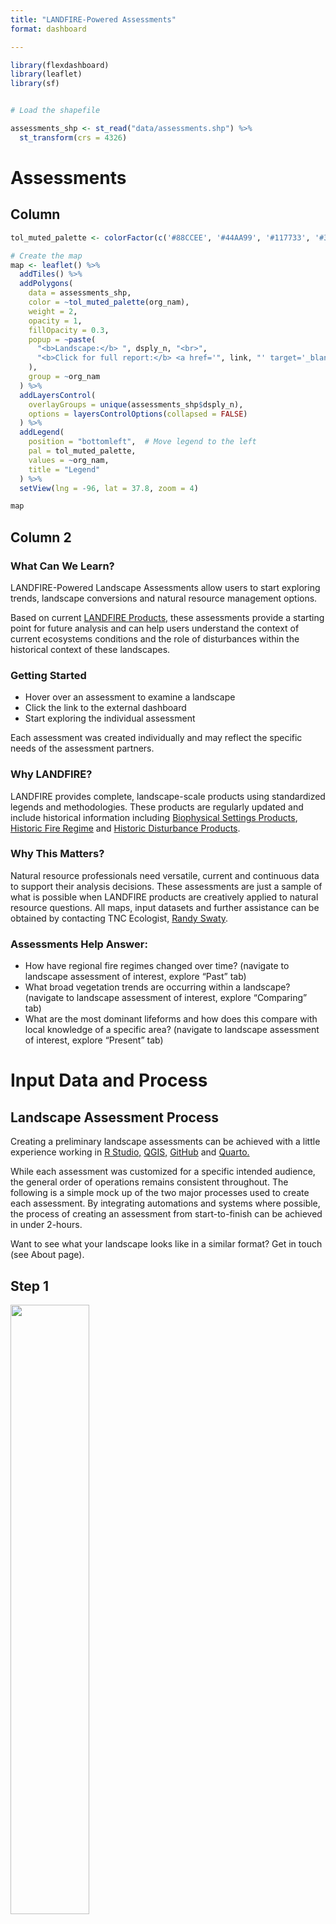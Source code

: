 ```yaml
---
title: "LANDFIRE-Powered Assessments"
format: dashboard

---
```



```r
library(flexdashboard)
library(leaflet)
library(sf)


# Load the shapefile

assessments_shp <- st_read("data/assessments.shp") %>%
  st_transform(crs = 4326)


```


# Assessments {orientation="columns" scrolling="false"}

## Column {width=60%}


```r


tol_muted_palette <- colorFactor(c('#88CCEE', '#44AA99', '#117733', '#332288', '#DDCC77', '#999933','#CC6677', '#882255', '#AA4499', '#52504a'), assessments_shp$org_nam) # from https://zenodo.org/records/3381072

# Create the map
map <- leaflet() %>%
  addTiles() %>%
  addPolygons(
    data = assessments_shp, 
    color = ~tol_muted_palette(org_nam), 
    weight = 2, 
    opacity = 1, 
    fillOpacity = 0.3,
    popup = ~paste(
      "<b>Landscape:</b> ", dsply_n, "<br>",
      "<b>Click for full report:</b> <a href='", link, "' target='_blank'>", link, "</a>"
    ),
    group = ~org_nam
  ) %>%
  addLayersControl(
    overlayGroups = unique(assessments_shp$dsply_n),
    options = layersControlOptions(collapsed = FALSE)
  ) %>%
  addLegend(
    position = "bottomleft",  # Move legend to the left
    pal = tol_muted_palette,
    values = ~org_nam,
    title = "Legend"
  ) %>%
  setView(lng = -96, lat = 37.8, zoom = 4)

map
```

## Column 2 {width=40%}

<h3>What Can We Learn?</h3>

LANDFIRE-Powered Landscape Assessments allow users to start exploring trends, landscape conversions and natural resource management options. 

Based on current [LANDFIRE Products,](https://landfire.gov/) these assessments provide a starting point for future analysis and can help users understand the context of current ecosystems conditions and the role of disturbances within the historical context of these landscapes.

<h3>Getting Started</h3>

- Hover over an assessment to examine a landscape
- Click the link to the external dashboard
- Start exploring the individual assessment

Each assessment was created individually and may reflect the specific needs of the assessment partners.

<h3>Why LANDFIRE?</h3>

LANDFIRE provides complete, landscape-scale products using standardized legends and methodologies. These products are regularly updated and include historical information including [Biophysical Settings Products](https://landfire.gov/vegetation/bps), [Historic Fire Regime](https://landfire.gov/fire-regime) and [Historic Disturbance Products](https://landfire.gov/disturbance/hdist). 

<h3>Why This Matters?</h3>

Natural resource professionals need versatile, current and continuous data to support their analysis decisions. These assessments are just a sample of what is possible when LANDFIRE products are creatively applied to natural resource questions. All maps, input datasets and further assistance can be obtained by contacting TNC Ecologist, [Randy Swaty](mailto:rswaty@tnc.org).

<h3>Assessments Help Answer:</h3>

* How have regional fire regimes changed over time? (navigate to landscape assessment of interest, explore "Past" tab) 
* What broad vegetation trends are occurring within a landscape? (navigate to landscape assessment of interest, explore "Comparing" tab)
* What are the most dominant lifeforms and how does this compare with local knowledge of a specific area? (navigate to landscape assessment of interest, explore "Present" tab)



# Input Data and Process  {orientation="columns" scrolling="false"}

<h2>Landscape Assessment Process</h2>

Creating a preliminary landscape assessments can be achieved with a little experience working in [R Studio,](https://posit.co/products/open-source/rstudio/) [QGIS,](https://qgis.org/) [GitHub](https://github.com/) and [Quarto.](https://quarto.org/)

While each assessment was customized for a specific intended audience, the general order of operations remains consistent throughout. The following is a simple mock up of the two major processes used to create each assessment. By integrating automations and systems where possible, the process of creating an assessment from start-to-finish can be achieved in under 2-hours. 

Want to see what your landscape looks like in a similar format? Get in touch (see About page).


<h2>Step 1</h2>

![](images/1.png){width=50%}
<br>

<h2>Step 2</h2>
<br>


![](images/2.png){width=50%}

<h2>LANDFIRE Products Used</h2>

* [BioPhysical Settings (BpS)](https://landfire.gov/vegetation/bps)
* [Existing Vegetation Cover (EVC)](https://landfire.gov/vegetation/evc)
* [Existing Vegetation Height (EVH)](https://landfire.gov/vegetation/evh)
* [Existing Vegetation Type](https://landfire.gov/vegetation/evt)
* [Succession Classes](https://landfire.gov/vegetation/sclass)




# About  {orientation="columns" scrolling="false"}
<h2>LANDFIRE</h2>

[LANDFIRE](https://landfire.gov/) (Landscape Fire and Resource Management Planning Tools) is a shared program between the U.S. Department of Agriculture Forest Service Fire and Aviation branch and the U.S. Department of the Interior. LANDFIRE provides 25+ national landscape-scale geo-spatial products, 950 vegetation models, and a suite of tools that support all-lands planning, management, and operations. Included in the product suite are current and historic conditions including ecosystem dynamic models that can be used for conservation, fire planning, and landscape management decisions.

<h2>The Nature Conservancy</h2>

The Nature Conservancy (TNC) is a Major Partner in the [LANDFIRE Program](https://landfire.gov/) supported by a cooperative agreement through USDA Forest Service. TNC’s LANDFIRE Team works closely with the LANDFIRE Business Leads, program staff, and other partners to provide support to LANDFIRE and the user community by:

* Helping users understand the strengths, weaknesses, and appropriate uses of LANDFIRE products.

* Locating, obtaining, and using geospatial data, tools, and models for fire and natural resource management, planning, and implementation.

* Identifying and comparing management priorities, evaluating threats to ecosystems, and exploring outcomes under alternative management scenarios.

<br>

<h2>Questions? LANDFIRE is here to help</h2>

* Get in touch with [TNC Ecologist, Randy Swaty,](mailto:rswaty@tnc.org) the creator of these landscape assessments

* Ask the [LANDFIRE Helpdesk](mailto:helpdesk@landfire.gov)

* Search the [LANDFIRE Helpdesk Dashboard](https://landfire.gov/helpdesk) (see what others are asking and find solutions to common problems)

* Search (& subscribe to) the [LANDFIRE YouTube Channel](https://www.youtube.com/@LANDFIREvideo) (see tutorials, Office Hours, quick demonstrations)

* See how others are [putting LANDFIRE products to work](https://arcg.is/1jmKm90)

* [Join the LANDFIRE Community](http://eepurl.com/cajG91)



<div style="display: flex; justify-content: space-between;">
  <img src="images/R.png" alt="Image 1" style="width: 38%;">
  <img src="images/tnc.png" alt="Image 2" style="width: 38%;">
</div>



